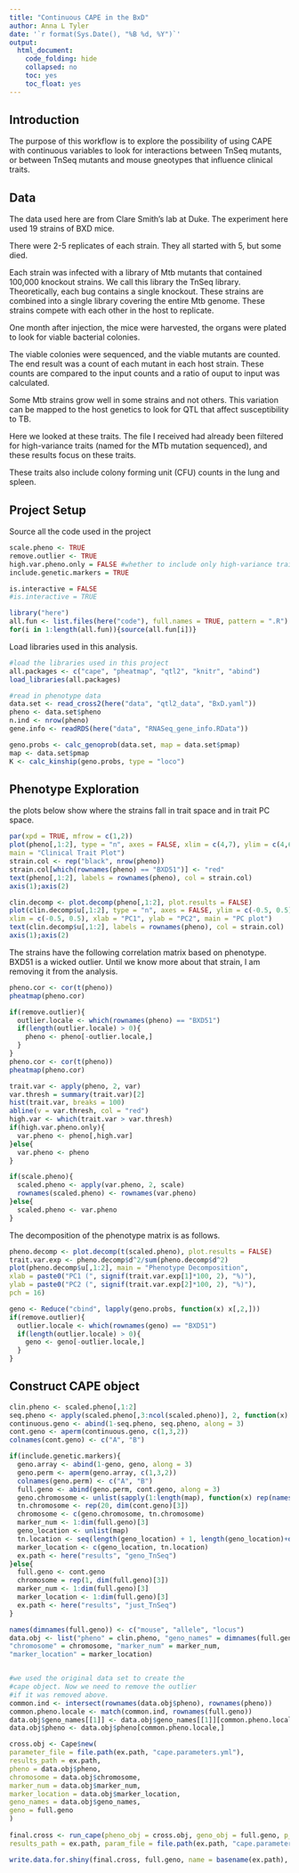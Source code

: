 ```yaml
---
title: "Continuous CAPE in the BxD"
author: Anna L Tyler
date: '`r format(Sys.Date(), "%B %d, %Y")`'
output: 
  html_document:
    code_folding: hide
    collapsed: no
    toc: yes
    toc_float: yes
---
```



## Introduction

The purpose of this workflow is to explore the possibility of using
CAPE with continuous variables to look for interactions between
TnSeq mutants, or between TnSeq mutants and mouse gneotypes that 
influence clinical traits.


## Data

The data used here are from Clare Smith's lab at Duke. The experiment 
here used 19 strains of BXD mice. 

There were 2-5 replicates of each strain. They all started with 5, but 
some died. 

Each strain was infected with a library of Mtb mutants that contained
100,000 knockout strains. We call this library the TnSeq library.
Theoretically, each bug contains a single knockout. These strains are 
combined into a single library covering the entire Mtb genome. These 
strains compete with each other in the host to replicate. 

One month after injection, the mice were harvested, the organs were plated
to look for viable bacterial colonies. 

The viable colonies were sequenced, and the viable mutants are counted. 
The end result was a count of each mutant in each host strain. These 
counts are compared to the input counts and a ratio of ouput to input
was calculated.

Some Mtb strains grow well in some strains and not others. This
variation can be mapped to the host genetics to look for QTL that 
affect susceptibility to TB.

Here we looked at these traits. The file I received had already been
filtered for high-variance traits (named for the MTb mutation sequenced), 
and these results focus on these traits. 

These traits also include colony forming unit (CFU) counts in the lung 
and spleen.

## Project Setup

Source all the code used in the project

```r
scale.pheno <- TRUE
remove.outlier <- TRUE
high.var.pheno.only = FALSE #whether to include only high-variance traits in the analysis
include.genetic.markers = TRUE
```

```r
is.interactive = FALSE
#is.interactive = TRUE

library("here")
all.fun <- list.files(here("code"), full.names = TRUE, pattern = ".R")
for(i in 1:length(all.fun)){source(all.fun[i])}
```

Load libraries used in this analysis.

```r
#load the libraries used in this project
all.packages <- c("cape", "pheatmap", "qtl2", "knitr", "abind")
load_libraries(all.packages)
```

```r
#read in phenotype data
data.set <- read_cross2(here("data", "qtl2_data", "BxD.yaml"))
pheno <- data.set$pheno
n.ind <- nrow(pheno)
gene.info <- readRDS(here("data", "RNASeq_gene_info.RData"))
```

```r
geno.probs <- calc_genoprob(data.set, map = data.set$pmap)
map <- data.set$pmap
K <- calc_kinship(geno.probs, type = "loco")
```


## Phenotype Exploration

the plots below show where the strains fall in trait space and
in trait PC space.

```r
par(xpd = TRUE, mfrow = c(1,2))
plot(pheno[,1:2], type = "n", axes = FALSE, xlim = c(4,7), ylim = c(4,6.8),
main = "Clinical Trait Plot")
strain.col <- rep("black", nrow(pheno))
strain.col[which(rownames(pheno) == "BXD51")] <- "red"
text(pheno[,1:2], labels = rownames(pheno), col = strain.col)
axis(1);axis(2)

clin.decomp <- plot.decomp(pheno[,1:2], plot.results = FALSE)
plot(clin.decomp$u[,1:2], type = "n", axes = FALSE, ylim = c(-0.5, 0.5), 
xlim = c(-0.5, 0.5), xlab = "PC1", ylab = "PC2", main = "PC plot")
text(clin.decomp$u[,1:2], labels = rownames(pheno), col = strain.col)
axis(1);axis(2)
```

The strains have the following correlation matrix based on phenotype.
BXD51 is a wicked outlier. Until we know more about that strain, 
I am removing it from the analysis.

```r
pheno.cor <- cor(t(pheno))
pheatmap(pheno.cor)
```

```r
if(remove.outlier){
  outlier.locale <- which(rownames(pheno) == "BXD51")
  if(length(outlier.locale) > 0){
    pheno <- pheno[-outlier.locale,]
  }
}
pheno.cor <- cor(t(pheno))
pheatmap(pheno.cor)
```

```r
trait.var <- apply(pheno, 2, var)
var.thresh = summary(trait.var)[2]
hist(trait.var, breaks = 100)
abline(v = var.thresh, col = "red")
high.var <- which(trait.var > var.thresh)
if(high.var.pheno.only){
  var.pheno <- pheno[,high.var]
}else{
  var.pheno <- pheno
}
```

```r
if(scale.pheno){
  scaled.pheno <- apply(var.pheno, 2, scale)
  rownames(scaled.pheno) <- rownames(var.pheno)
}else{
  scaled.pheno <- var.pheno
}
```

The decomposition of the phenotype matrix is as follows.

```r
pheno.decomp <- plot.decomp(t(scaled.pheno), plot.results = FALSE)
trait.var.exp <- pheno.decomp$d^2/sum(pheno.decomp$d^2)
plot(pheno.decomp$u[,1:2], main = "Phenotype Decomposition", 
xlab = paste0("PC1 (", signif(trait.var.exp[1]*100, 2), "%)"),
ylab = paste0("PC2 (", signif(trait.var.exp[2]*100, 2), "%)"),
pch = 16)
```

```r
geno <- Reduce("cbind", lapply(geno.probs, function(x) x[,2,]))
if(remove.outlier){
  outlier.locale <- which(rownames(geno) == "BXD51")
  if(length(outlier.locale) > 0){
    geno <- geno[-outlier.locale,]
  }
}
```

## Construct CAPE object

```r
clin.pheno <- scaled.pheno[,1:2]
seq.pheno <- apply(scaled.pheno[,3:ncol(scaled.pheno)], 2, function(x) scale.between.vals(x, 0, 1))
continuous.geno <- abind(1-seq.pheno, seq.pheno, along = 3)
cont.geno <- aperm(continuous.geno, c(1,3,2))
colnames(cont.geno) <- c("A", "B")

if(include.genetic.markers){
  geno.array <- abind(1-geno, geno, along = 3)
  geno.perm <- aperm(geno.array, c(1,3,2))
  colnames(geno.perm) <- c("A", "B")
  full.geno <- abind(geno.perm, cont.geno, along = 3)
  geno.chromosome <- unlist(sapply(1:length(map), function(x) rep(names(map)[x], length(map[[x]]))))
  tn.chromosome <- rep(20, dim(cont.geno)[3])
  chromosome <- c(geno.chromosome, tn.chromosome)
  marker_num <- 1:dim(full.geno)[3]
  geno_location <- unlist(map)
  tn.location <- seq(length(geno_location) + 1, length(geno_location)+dim(cont.geno)[3], 1)
  marker_location <- c(geno_location, tn.location)
  ex.path <- here("results", "geno_TnSeq")
}else{
  full.geno <- cont.geno
  chromosome = rep(1, dim(full.geno)[3])
  marker_num <- 1:dim(full.geno)[3]
  marker_location <- 1:dim(full.geno)[3]
  ex.path <- here("results", "just_TnSeq")
}

names(dimnames(full.geno)) <- c("mouse", "allele", "locus")
data.obj <- list("pheno" = clin.pheno, "geno_names" = dimnames(full.geno),
"chromosome" = chromosome, "marker_num" = marker_num,
"marker_location" = marker_location)


#we used the original data set to create the 
#cape object. Now we need to remove the outlier
#if it was removed above.
common.ind <- intersect(rownames(data.obj$pheno), rownames(pheno))
common.pheno.locale <- match(common.ind, rownames(full.geno))
data.obj$geno_names[[1]] <- data.obj$geno_names[[1]][common.pheno.locale]
data.obj$pheno <- data.obj$pheno[common.pheno.locale,]

cross.obj <- Cape$new(
parameter_file = file.path(ex.path, "cape.parameters.yml"),
results_path = ex.path,
pheno = data.obj$pheno,
chromosome = data.obj$chromosome,
marker_num = data.obj$marker_num,
marker_location = data.obj$marker_location,
geno_names = data.obj$geno_names,
geno = full.geno
)
    
final.cross <- run_cape(pheno_obj = cross.obj, geno_obj = full.geno, p_or_q = 0.05,
results_path = ex.path, param_file = file.path(ex.path, "cape.parameters.yml"))

write.data.for.shiny(final.cross, full.geno, name = basename(ex.path), path = ex.path)
```